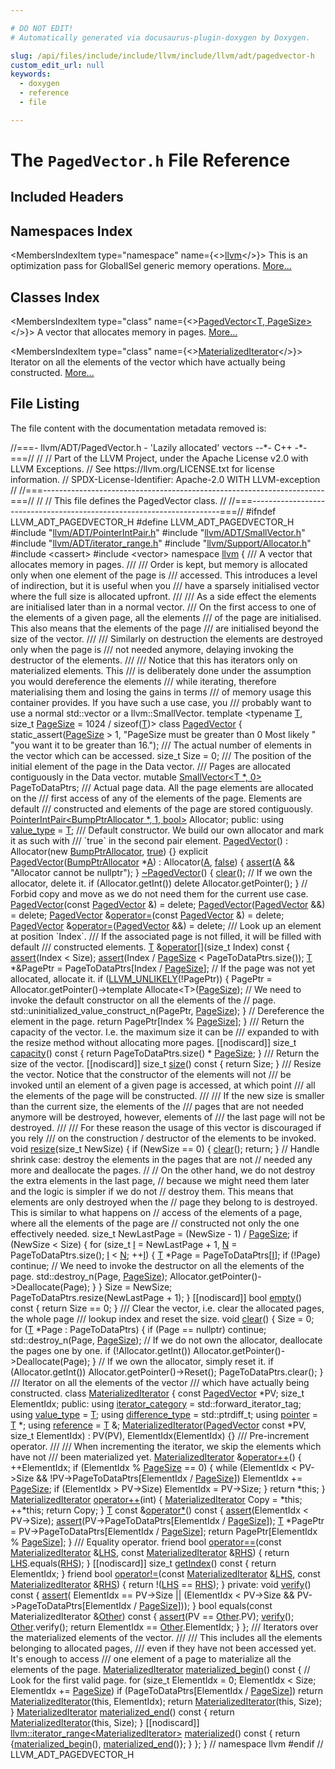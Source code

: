 ```yaml
---

# DO NOT EDIT!
# Automatically generated via docusaurus-plugin-doxygen by Doxygen.

slug: /api/files/include/include/llvm/include/llvm/adt/pagedvector-h
custom_edit_url: null
keywords:
  - doxygen
  - reference
  - file

---
```





# The `PagedVector.h` File Reference

<DoxygenPage pluginConfig={pluginConfig}>



## Included Headers

<IncludesList>
<IncludesListItem
  filePath="llvm/ADT/PointerIntPair.h"
  permalink="/docs/api/files/include/include/llvm/include/llvm/adt/pointerintpair-h"
  isLocal="true" />
<IncludesListItem
  filePath="llvm/ADT/SmallVector.h"
  permalink="/docs/api/files/include/include/llvm/include/llvm/adt/smallvector-h"
  isLocal="true" />
<IncludesListItem
  filePath="llvm/ADT/iterator_range.h"
  permalink="/docs/api/files/include/include/llvm/include/llvm/adt/iterator-range-h"
  isLocal="true" />
<IncludesListItem
  filePath="llvm/Support/Allocator.h"
  permalink="/docs/api/files/include/include/llvm/include/llvm/support/allocator-h"
  isLocal="true" />
<IncludesListItem
  filePath="cassert"
  permalink=""
  isLocal="false" />
<IncludesListItem
  filePath="vector"
  permalink=""
  isLocal="false" />
</IncludesList>

## Namespaces Index

<MembersIndex>

<MembersIndexItem
  type="namespace"
  name={<><a href="/docs/api/namespaces/llvm">llvm</a></>}>
This is an optimization pass for GlobalISel generic memory operations. <a href="/docs/api/namespaces/llvm/#details">More...</a>
</MembersIndexItem>

</MembersIndex>

## Classes Index

<MembersIndex>

<MembersIndexItem
  type="class"
  name={<><a href="/docs/api/classes/llvm/pagedvector">PagedVector&lt;T, PageSize&gt;</a></>}>
A vector that allocates memory in pages. <a href="/docs/api/classes/llvm/pagedvector/#details">More...</a>
</MembersIndexItem>

<MembersIndexItem
  type="class"
  name={<><a href="/docs/api/classes/llvm/pagedvector/materializediterator">MaterializedIterator</a></>}>
Iterator on all the elements of the vector which have actually being constructed. <a href="/docs/api/classes/llvm/pagedvector/materializediterator/#details">More...</a>
</MembersIndexItem>

</MembersIndex>


## File Listing

The file content with the documentation metadata removed is:

<ProgramListing>

<Link id="l00001" /><CodeLine lineNumber="1"><span class="doxyHighlightComment">//===- llvm/ADT/PagedVector.h - &#39;Lazily allocated&#39; vectors --&#42;- C++ -&#42;-===//</span></CodeLine>
<Link id="l00002" /><CodeLine lineNumber="2"><span class="doxyHighlightComment">//</span></CodeLine>
<Link id="l00003" /><CodeLine lineNumber="3"><span class="doxyHighlightComment">// Part of the LLVM Project, under the Apache License v2.0 with LLVM Exceptions.</span></CodeLine>
<Link id="l00004" /><CodeLine lineNumber="4"><span class="doxyHighlightComment">// See https://llvm.org/LICENSE.txt for license information.</span></CodeLine>
<Link id="l00005" /><CodeLine lineNumber="5"><span class="doxyHighlightComment">// SPDX-License-Identifier: Apache-2.0 WITH LLVM-exception</span></CodeLine>
<Link id="l00006" /><CodeLine lineNumber="6"><span class="doxyHighlightComment">//</span></CodeLine>
<Link id="l00007" /><CodeLine lineNumber="7"><span class="doxyHighlightComment">//===----------------------------------------------------------------------===//</span></CodeLine>
<Link id="l00008" /><CodeLine lineNumber="8"><span class="doxyHighlightComment">//</span></CodeLine>
<Link id="l00009" /><CodeLine lineNumber="9"><span class="doxyHighlightComment">// This file defines the PagedVector class.</span></CodeLine>
<Link id="l00010" /><CodeLine lineNumber="10"><span class="doxyHighlightComment">//</span></CodeLine>
<Link id="l00011" /><CodeLine lineNumber="11"><span class="doxyHighlightComment">//===----------------------------------------------------------------------===//</span></CodeLine>
<Link id="l00012" /><CodeLine lineNumber="12"><span class="doxyHighlightPreprocessor">#ifndef LLVM&#95;ADT&#95;PAGEDVECTOR&#95;H</span></CodeLine>
<Link id="l00013" /><CodeLine lineNumber="13"><span class="doxyHighlightPreprocessor">#define LLVM&#95;ADT&#95;PAGEDVECTOR&#95;H</span></CodeLine>
<Link id="l00014" /><CodeLine lineNumber="14"></CodeLine>
<Link id="l00015" /><CodeLine lineNumber="15"><span class="doxyHighlightPreprocessor">#include &quot;<a href="/docs/api/files/include/include/llvm/include/llvm/adt/pointerintpair-h">llvm/ADT/PointerIntPair.h</a>&quot;</span></CodeLine>
<Link id="l00016" /><CodeLine lineNumber="16"><span class="doxyHighlightPreprocessor">#include &quot;<a href="/docs/api/files/include/include/llvm/include/llvm/adt/smallvector-h">llvm/ADT/SmallVector.h</a>&quot;</span></CodeLine>
<Link id="l00017" /><CodeLine lineNumber="17"><span class="doxyHighlightPreprocessor">#include &quot;<a href="/docs/api/files/include/include/llvm/include/llvm/adt/iterator-range-h">llvm/ADT/iterator&#95;range.h</a>&quot;</span></CodeLine>
<Link id="l00018" /><CodeLine lineNumber="18"><span class="doxyHighlightPreprocessor">#include &quot;<a href="/docs/api/files/include/include/llvm/include/llvm/support/allocator-h">llvm/Support/Allocator.h</a>&quot;</span></CodeLine>
<Link id="l00019" /><CodeLine lineNumber="19"><span class="doxyHighlightPreprocessor">#include &lt;cassert&gt;</span></CodeLine>
<Link id="l00020" /><CodeLine lineNumber="20"><span class="doxyHighlightPreprocessor">#include &lt;vector&gt;</span></CodeLine>
<Link id="l00021" /><CodeLine lineNumber="21"></CodeLine>
<Link id="l00022" /><CodeLine lineNumber="22"><span class="doxyHighlightKeyword">namespace </span><span class="doxyHighlight"><a href="/docs/api/namespaces/llvm">llvm</a> &#123;</span></CodeLine>
<Link id="l00023" /><CodeLine lineNumber="23"><span class="doxyHighlightComment">/// A vector that allocates memory in pages.</span></CodeLine>
<Link id="l00024" /><CodeLine lineNumber="24"><span class="doxyHighlightComment">///</span></CodeLine>
<Link id="l00025" /><CodeLine lineNumber="25"><span class="doxyHighlightComment">/// Order is kept, but memory is allocated only when one element of the page is</span></CodeLine>
<Link id="l00026" /><CodeLine lineNumber="26"><span class="doxyHighlightComment">/// accessed. This introduces a level of indirection, but it is useful when you</span></CodeLine>
<Link id="l00027" /><CodeLine lineNumber="27"><span class="doxyHighlightComment">/// have a sparsely initialised vector where the full size is allocated upfront.</span></CodeLine>
<Link id="l00028" /><CodeLine lineNumber="28"><span class="doxyHighlightComment">///</span></CodeLine>
<Link id="l00029" /><CodeLine lineNumber="29"><span class="doxyHighlightComment">/// As a side effect the elements are initialised later than in a normal vector.</span></CodeLine>
<Link id="l00030" /><CodeLine lineNumber="30"><span class="doxyHighlightComment">/// On the first access to one of the elements of a given page, all the elements</span></CodeLine>
<Link id="l00031" /><CodeLine lineNumber="31"><span class="doxyHighlightComment">/// of the page are initialised. This also means that the elements of the page</span></CodeLine>
<Link id="l00032" /><CodeLine lineNumber="32"><span class="doxyHighlightComment">/// are initialised beyond the size of the vector.</span></CodeLine>
<Link id="l00033" /><CodeLine lineNumber="33"><span class="doxyHighlightComment">///</span></CodeLine>
<Link id="l00034" /><CodeLine lineNumber="34"><span class="doxyHighlightComment">/// Similarly on destruction the elements are destroyed only when the page is</span></CodeLine>
<Link id="l00035" /><CodeLine lineNumber="35"><span class="doxyHighlightComment">/// not needed anymore, delaying invoking the destructor of the elements.</span></CodeLine>
<Link id="l00036" /><CodeLine lineNumber="36"><span class="doxyHighlightComment">///</span></CodeLine>
<Link id="l00037" /><CodeLine lineNumber="37"><span class="doxyHighlightComment">/// Notice that this has iterators only on materialized elements. This</span></CodeLine>
<Link id="l00038" /><CodeLine lineNumber="38"><span class="doxyHighlightComment">/// is deliberately done under the assumption you would dereference the elements</span></CodeLine>
<Link id="l00039" /><CodeLine lineNumber="39"><span class="doxyHighlightComment">/// while iterating, therefore materialising them and losing the gains in terms</span></CodeLine>
<Link id="l00040" /><CodeLine lineNumber="40"><span class="doxyHighlightComment">/// of memory usage this container provides. If you have such a use case, you</span></CodeLine>
<Link id="l00041" /><CodeLine lineNumber="41"><span class="doxyHighlightComment">/// probably want to use a normal std::vector or a llvm::SmallVector.</span></CodeLine>
<Link id="l00042" /><CodeLine lineNumber="42" lineLink="/docs/api/classes/llvm/pagedvector"><span class="doxyHighlightKeyword">template</span><span class="doxyHighlight"> &lt;</span><span class="doxyHighlightKeyword">typename</span><span class="doxyHighlight"> <a href="/docs/api/files/lib/lib/target/lib/target/mips/mips16isellowering-cpp/#a0acb682b8260ab1c60b918599864e2e5">T</a>, </span><span class="doxyHighlightKeywordType">size&#95;t</span><span class="doxyHighlight"> <a href="/docs/api/files/lib/lib/codegen/implicitnullchecks-cpp/#a90146d35673da9e3e4a7f41f3b8c9b7e">PageSize</a> = 1024 / </span><span class="doxyHighlightKeyword">sizeof</span><span class="doxyHighlight">(<a href="/docs/api/files/lib/lib/target/lib/target/mips/mips16isellowering-cpp/#a0acb682b8260ab1c60b918599864e2e5">T</a>)&gt; </span><span class="doxyHighlightKeyword">class</span><span class="doxyHighlight"> <a href="/docs/api/classes/llvm/pagedvector/#a8d0d4219201ac3a28aa03fde24f19651">PagedVector</a> &#123;</span></CodeLine>
<Link id="l00043" /><CodeLine lineNumber="43"><span class="doxyHighlight">  </span><span class="doxyHighlightKeyword">static&#95;assert</span><span class="doxyHighlight">(<a href="/docs/api/files/lib/lib/codegen/implicitnullchecks-cpp/#a90146d35673da9e3e4a7f41f3b8c9b7e">PageSize</a> &gt; 1, </span><span class="doxyHighlightStringLiteral">&quot;PageSize must be greater than 0 Most likely &quot;</span></CodeLine>
<Link id="l00044" /><CodeLine lineNumber="44"><span class="doxyHighlight">                              </span><span class="doxyHighlightStringLiteral">&quot;you want it to be greater than 16.&quot;</span><span class="doxyHighlight">);</span></CodeLine>
<Link id="l00045" /><CodeLine lineNumber="45"><span class="doxyHighlightComment">  /// The actual number of elements in the vector which can be accessed.</span></CodeLine>
<Link id="l00046" /><CodeLine lineNumber="46"><span class="doxyHighlight">  </span><span class="doxyHighlightKeywordType">size&#95;t</span><span class="doxyHighlight"> Size = 0;</span></CodeLine>
<Link id="l00047" /><CodeLine lineNumber="47"></CodeLine>
<Link id="l00048" /><CodeLine lineNumber="48"><span class="doxyHighlightComment">  /// The position of the initial element of the page in the Data vector.</span></CodeLine>
<Link id="l00049" /><CodeLine lineNumber="49"><span class="doxyHighlightComment">  /// Pages are allocated contiguously in the Data vector.</span></CodeLine>
<Link id="l00050" /><CodeLine lineNumber="50"><span class="doxyHighlight">  </span><span class="doxyHighlightKeyword">mutable</span><span class="doxyHighlight"> <a href="/docs/api/classes/llvm/smallvector">SmallVector&lt;T &#42;, 0&gt;</a> PageToDataPtrs;</span></CodeLine>
<Link id="l00051" /><CodeLine lineNumber="51"><span class="doxyHighlightComment">  /// Actual page data. All the page elements are allocated on the</span></CodeLine>
<Link id="l00052" /><CodeLine lineNumber="52"><span class="doxyHighlightComment">  /// first access of any of the elements of the page. Elements are default</span></CodeLine>
<Link id="l00053" /><CodeLine lineNumber="53"><span class="doxyHighlightComment">  /// constructed and elements of the page are stored contiguously.</span></CodeLine>
<Link id="l00054" /><CodeLine lineNumber="54"><span class="doxyHighlight">  <a href="/docs/api/classes/llvm/pointerintpair">PointerIntPair&lt;BumpPtrAllocator &#42;, 1, bool&gt;</a> Allocator;</span></CodeLine>
<Link id="l00055" /><CodeLine lineNumber="55"></CodeLine>
<Link id="l00056" /><CodeLine lineNumber="56"><span class="doxyHighlightKeyword">public</span><span class="doxyHighlight">:</span></CodeLine>
<Link id="l00057" /><CodeLine lineNumber="57" lineLink="/docs/api/classes/llvm/pagedvector/#aaf970444c92dc8b818d421f62a175ce8"><span class="doxyHighlight">  </span><span class="doxyHighlightKeyword">using </span><span class="doxyHighlight"><a href="/docs/api/classes/llvm/pagedvector/#aaf970444c92dc8b818d421f62a175ce8">value&#95;type</a> = <a href="/docs/api/files/lib/lib/target/lib/target/mips/mips16isellowering-cpp/#a0acb682b8260ab1c60b918599864e2e5">T</a>;</span></CodeLine>
<Link id="l00058" /><CodeLine lineNumber="58"></CodeLine>
<Link id="l00059" /><CodeLine lineNumber="59"><span class="doxyHighlightComment">  /// Default constructor. We build our own allocator and mark it as such with</span></CodeLine>
<Link id="l00060" /><CodeLine lineNumber="60"><span class="doxyHighlightComment">  /// &#96;true&#96; in the second pair element.</span></CodeLine>
<Link id="l00061" /><CodeLine lineNumber="61" lineLink="/docs/api/classes/llvm/pagedvector/#a8d0d4219201ac3a28aa03fde24f19651"><span class="doxyHighlight">  <a href="/docs/api/classes/llvm/pagedvector/#a8d0d4219201ac3a28aa03fde24f19651">PagedVector</a>() : Allocator(new <a href="/docs/api/namespaces/llvm/#a8e612822d4ba7bb36c9c79582a567108">BumpPtrAllocator</a>, <a href="/docs/api/files/lib/lib/analysis/basicaliasanalysis-cpp/#af6d5cafbdfc5313e65d990120021a3ec">true</a>) &#123;&#125;</span></CodeLine>
<Link id="l00062" /><CodeLine lineNumber="62" lineLink="/docs/api/classes/llvm/pagedvector/#a109b0b303de1667f3caebc8e2452b192"><span class="doxyHighlight">  </span><span class="doxyHighlightKeyword">explicit</span><span class="doxyHighlight"> <a href="/docs/api/classes/llvm/pagedvector/#a109b0b303de1667f3caebc8e2452b192">PagedVector</a>(<a href="/docs/api/namespaces/llvm/#a8e612822d4ba7bb36c9c79582a567108">BumpPtrAllocator</a> &#42;<a href="/docs/api/files/lib/lib/ir/builtingcs-cpp/#a2e38c85003a042421cde1647632d0b72">A</a>) : Allocator(<a href="/docs/api/files/lib/lib/ir/builtingcs-cpp/#a2e38c85003a042421cde1647632d0b72">A</a>, <a href="/docs/api/namespaces/false">false</a>) &#123;</span></CodeLine>
<Link id="l00063" /><CodeLine lineNumber="63"><span class="doxyHighlight">    <a href="/docs/api/files/lib/lib/target/lib/target/amdgpu/silowercontrolflow-cpp/#a4868c5d81c5ccc98c47aeab6244346a0">assert</a>(<a href="/docs/api/files/lib/lib/ir/builtingcs-cpp/#a2e38c85003a042421cde1647632d0b72">A</a> &amp;&amp; </span><span class="doxyHighlightStringLiteral">&quot;Allocator cannot be nullptr&quot;</span><span class="doxyHighlight">);</span></CodeLine>
<Link id="l00064" /><CodeLine lineNumber="64"><span class="doxyHighlight">  &#125;</span></CodeLine>
<Link id="l00065" /><CodeLine lineNumber="65"></CodeLine>
<Link id="l00066" /><CodeLine lineNumber="66" lineLink="/docs/api/classes/llvm/pagedvector/#a5a3013afefe003311f35dc59ba71eef6"><span class="doxyHighlight">  <a href="/docs/api/classes/llvm/pagedvector/#a5a3013afefe003311f35dc59ba71eef6">~PagedVector</a>() &#123;</span></CodeLine>
<Link id="l00067" /><CodeLine lineNumber="67"><span class="doxyHighlight">    <a href="/docs/api/classes/llvm/pagedvector/#af58646d64130955cca8107daeebdb8d8">clear</a>();</span></CodeLine>
<Link id="l00068" /><CodeLine lineNumber="68"><span class="doxyHighlight">    </span><span class="doxyHighlightComment">// If we own the allocator, delete it.</span></CodeLine>
<Link id="l00069" /><CodeLine lineNumber="69"><span class="doxyHighlight">    </span><span class="doxyHighlightKeywordFlow">if</span><span class="doxyHighlight"> (Allocator.getInt())</span></CodeLine>
<Link id="l00070" /><CodeLine lineNumber="70"><span class="doxyHighlight">      </span><span class="doxyHighlightKeyword">delete</span><span class="doxyHighlight"> Allocator.getPointer();</span></CodeLine>
<Link id="l00071" /><CodeLine lineNumber="71"><span class="doxyHighlight">  &#125;</span></CodeLine>
<Link id="l00072" /><CodeLine lineNumber="72"></CodeLine>
<Link id="l00073" /><CodeLine lineNumber="73"><span class="doxyHighlight">  </span><span class="doxyHighlightComment">// Forbid copy and move as we do not need them for the current use case.</span></CodeLine>
<Link id="l00074" /><CodeLine lineNumber="74" lineLink="/docs/api/classes/llvm/pagedvector/#a88305bcd1ac1e94ddc8b9a1378e5296b"><span class="doxyHighlight">  <a href="/docs/api/classes/llvm/pagedvector/#a88305bcd1ac1e94ddc8b9a1378e5296b">PagedVector</a>(</span><span class="doxyHighlightKeyword">const</span><span class="doxyHighlight"> <a href="/docs/api/classes/llvm/pagedvector/#a8d0d4219201ac3a28aa03fde24f19651">PagedVector</a> &amp;) = </span><span class="doxyHighlightKeyword">delete</span><span class="doxyHighlight">;</span></CodeLine>
<Link id="l00075" /><CodeLine lineNumber="75" lineLink="/docs/api/classes/llvm/pagedvector/#ace137743164c650abe6140575d21f4c0"><span class="doxyHighlight">  <a href="/docs/api/classes/llvm/pagedvector/#ace137743164c650abe6140575d21f4c0">PagedVector</a>(<a href="/docs/api/classes/llvm/pagedvector/#a8d0d4219201ac3a28aa03fde24f19651">PagedVector</a> &amp;&amp;) = </span><span class="doxyHighlightKeyword">delete</span><span class="doxyHighlight">;</span></CodeLine>
<Link id="l00076" /><CodeLine lineNumber="76" lineLink="/docs/api/classes/llvm/pagedvector/#a179fd4f598894d58ef90b5ce535c35d4"><span class="doxyHighlight">  <a href="/docs/api/classes/llvm/pagedvector/#a8d0d4219201ac3a28aa03fde24f19651">PagedVector</a> &amp;<a href="/docs/api/classes/llvm/pagedvector/#a179fd4f598894d58ef90b5ce535c35d4">operator=</a>(</span><span class="doxyHighlightKeyword">const</span><span class="doxyHighlight"> <a href="/docs/api/classes/llvm/pagedvector/#a8d0d4219201ac3a28aa03fde24f19651">PagedVector</a> &amp;) = </span><span class="doxyHighlightKeyword">delete</span><span class="doxyHighlight">;</span></CodeLine>
<Link id="l00077" /><CodeLine lineNumber="77" lineLink="/docs/api/classes/llvm/pagedvector/#a3f857b4da79647992f8332c17853eb19"><span class="doxyHighlight">  <a href="/docs/api/classes/llvm/pagedvector/#a8d0d4219201ac3a28aa03fde24f19651">PagedVector</a> &amp;<a href="/docs/api/classes/llvm/pagedvector/#a3f857b4da79647992f8332c17853eb19">operator=</a>(<a href="/docs/api/classes/llvm/pagedvector/#a8d0d4219201ac3a28aa03fde24f19651">PagedVector</a> &amp;&amp;) = </span><span class="doxyHighlightKeyword">delete</span><span class="doxyHighlight">;</span></CodeLine>
<Link id="l00078" /><CodeLine lineNumber="78"></CodeLine>
<Link id="l00079" /><CodeLine lineNumber="79"><span class="doxyHighlightComment">  /// Look up an element at position &#96;Index&#96;.</span></CodeLine>
<Link id="l00080" /><CodeLine lineNumber="80"><span class="doxyHighlightComment">  /// If the associated page is not filled, it will be filled with default</span></CodeLine>
<Link id="l00081" /><CodeLine lineNumber="81"><span class="doxyHighlightComment">  /// constructed elements.</span></CodeLine>
<Link id="l00082" /><CodeLine lineNumber="82" lineLink="/docs/api/classes/llvm/pagedvector/#a63e3ad7aaf150227878cef2db7eb45df"><span class="doxyHighlight">  <a href="/docs/api/files/lib/lib/target/lib/target/mips/mips16isellowering-cpp/#a0acb682b8260ab1c60b918599864e2e5">T</a> &amp;<a href="/docs/api/classes/llvm/pagedvector/#a63e3ad7aaf150227878cef2db7eb45df">operator&#91;&#93;</a>(</span><span class="doxyHighlightKeywordType">size&#95;t</span><span class="doxyHighlight"> Index)</span><span class="doxyHighlightKeyword"> const </span><span class="doxyHighlight">&#123;</span></CodeLine>
<Link id="l00083" /><CodeLine lineNumber="83"><span class="doxyHighlight">    <a href="/docs/api/files/lib/lib/target/lib/target/amdgpu/silowercontrolflow-cpp/#a4868c5d81c5ccc98c47aeab6244346a0">assert</a>(Index &lt; Size);</span></CodeLine>
<Link id="l00084" /><CodeLine lineNumber="84"><span class="doxyHighlight">    <a href="/docs/api/files/lib/lib/target/lib/target/amdgpu/silowercontrolflow-cpp/#a4868c5d81c5ccc98c47aeab6244346a0">assert</a>(Index / <a href="/docs/api/files/lib/lib/codegen/implicitnullchecks-cpp/#a90146d35673da9e3e4a7f41f3b8c9b7e">PageSize</a> &lt; PageToDataPtrs.size());</span></CodeLine>
<Link id="l00085" /><CodeLine lineNumber="85"><span class="doxyHighlight">    <a href="/docs/api/files/lib/lib/target/lib/target/mips/mips16isellowering-cpp/#a0acb682b8260ab1c60b918599864e2e5">T</a> &#42;&amp;PagePtr = PageToDataPtrs&#91;Index / <a href="/docs/api/files/lib/lib/codegen/implicitnullchecks-cpp/#a90146d35673da9e3e4a7f41f3b8c9b7e">PageSize</a>&#93;;</span></CodeLine>
<Link id="l00086" /><CodeLine lineNumber="86"><span class="doxyHighlight">    </span><span class="doxyHighlightComment">// If the page was not yet allocated, allocate it.</span></CodeLine>
<Link id="l00087" /><CodeLine lineNumber="87"><span class="doxyHighlight">    </span><span class="doxyHighlightKeywordFlow">if</span><span class="doxyHighlight"> (<a href="/docs/api/files/include/include/llvm/include/llvm/support/compiler-h/#a104cae72182bec0ab951e3faea6ce509">LLVM&#95;UNLIKELY</a>(!PagePtr)) &#123;</span></CodeLine>
<Link id="l00088" /><CodeLine lineNumber="88"><span class="doxyHighlight">      PagePtr = Allocator.getPointer()-&gt;template Allocate&lt;T&gt;(<a href="/docs/api/files/lib/lib/codegen/implicitnullchecks-cpp/#a90146d35673da9e3e4a7f41f3b8c9b7e">PageSize</a>);</span></CodeLine>
<Link id="l00089" /><CodeLine lineNumber="89"><span class="doxyHighlight">      </span><span class="doxyHighlightComment">// We need to invoke the default constructor on all the elements of the</span></CodeLine>
<Link id="l00090" /><CodeLine lineNumber="90"><span class="doxyHighlight">      </span><span class="doxyHighlightComment">// page.</span></CodeLine>
<Link id="l00091" /><CodeLine lineNumber="91"><span class="doxyHighlight">      std::uninitialized&#95;value&#95;construct&#95;n(PagePtr, <a href="/docs/api/files/lib/lib/codegen/implicitnullchecks-cpp/#a90146d35673da9e3e4a7f41f3b8c9b7e">PageSize</a>);</span></CodeLine>
<Link id="l00092" /><CodeLine lineNumber="92"><span class="doxyHighlight">    &#125;</span></CodeLine>
<Link id="l00093" /><CodeLine lineNumber="93"><span class="doxyHighlight">    </span><span class="doxyHighlightComment">// Dereference the element in the page.</span></CodeLine>
<Link id="l00094" /><CodeLine lineNumber="94"><span class="doxyHighlight">    </span><span class="doxyHighlightKeywordFlow">return</span><span class="doxyHighlight"> PagePtr&#91;Index % <a href="/docs/api/files/lib/lib/codegen/implicitnullchecks-cpp/#a90146d35673da9e3e4a7f41f3b8c9b7e">PageSize</a>&#93;;</span></CodeLine>
<Link id="l00095" /><CodeLine lineNumber="95"><span class="doxyHighlight">  &#125;</span></CodeLine>
<Link id="l00096" /><CodeLine lineNumber="96"></CodeLine>
<Link id="l00097" /><CodeLine lineNumber="97"><span class="doxyHighlightComment">  /// Return the capacity of the vector. I.e. the maximum size it can be</span></CodeLine>
<Link id="l00098" /><CodeLine lineNumber="98"><span class="doxyHighlightComment">  /// expanded to with the resize method without allocating more pages.</span></CodeLine>
<Link id="l00099" /><CodeLine lineNumber="99" lineLink="/docs/api/classes/llvm/pagedvector/#ae352f14abff61be868ca4a4f2246dcd4"><span class="doxyHighlight">  &#91;&#91;nodiscard&#93;&#93; </span><span class="doxyHighlightKeywordType">size&#95;t</span><span class="doxyHighlight"> <a href="/docs/api/classes/llvm/pagedvector/#ae352f14abff61be868ca4a4f2246dcd4">capacity</a>()</span><span class="doxyHighlightKeyword"> const </span><span class="doxyHighlight">&#123;</span></CodeLine>
<Link id="l00100" /><CodeLine lineNumber="100"><span class="doxyHighlight">    </span><span class="doxyHighlightKeywordFlow">return</span><span class="doxyHighlight"> PageToDataPtrs.size() &#42; <a href="/docs/api/files/lib/lib/codegen/implicitnullchecks-cpp/#a90146d35673da9e3e4a7f41f3b8c9b7e">PageSize</a>;</span></CodeLine>
<Link id="l00101" /><CodeLine lineNumber="101"><span class="doxyHighlight">  &#125;</span></CodeLine>
<Link id="l00102" /><CodeLine lineNumber="102"></CodeLine>
<Link id="l00103" /><CodeLine lineNumber="103"><span class="doxyHighlightComment">  /// Return the size of the vector.</span></CodeLine>
<Link id="l00104" /><CodeLine lineNumber="104" lineLink="/docs/api/classes/llvm/pagedvector/#a2184ad1cb218226d0837ffa1c1abf4a3"><span class="doxyHighlight">  &#91;&#91;nodiscard&#93;&#93; </span><span class="doxyHighlightKeywordType">size&#95;t</span><span class="doxyHighlight"> <a href="/docs/api/classes/llvm/pagedvector/#a2184ad1cb218226d0837ffa1c1abf4a3">size</a>()</span><span class="doxyHighlightKeyword"> const </span><span class="doxyHighlight">&#123; </span><span class="doxyHighlightKeywordFlow">return</span><span class="doxyHighlight"> Size; &#125;</span></CodeLine>
<Link id="l00105" /><CodeLine lineNumber="105"></CodeLine>
<Link id="l00106" /><CodeLine lineNumber="106"><span class="doxyHighlightComment">  /// Resize the vector. Notice that the constructor of the elements will not</span></CodeLine>
<Link id="l00107" /><CodeLine lineNumber="107"><span class="doxyHighlightComment">  /// be invoked until an element of a given page is accessed, at which point</span></CodeLine>
<Link id="l00108" /><CodeLine lineNumber="108"><span class="doxyHighlightComment">  /// all the elements of the page will be constructed.</span></CodeLine>
<Link id="l00109" /><CodeLine lineNumber="109"><span class="doxyHighlightComment">  ///</span></CodeLine>
<Link id="l00110" /><CodeLine lineNumber="110"><span class="doxyHighlightComment">  /// If the new size is smaller than the current size, the elements of the</span></CodeLine>
<Link id="l00111" /><CodeLine lineNumber="111"><span class="doxyHighlightComment">  /// pages that are not needed anymore will be destroyed, however, elements of</span></CodeLine>
<Link id="l00112" /><CodeLine lineNumber="112"><span class="doxyHighlightComment">  /// the last page will not be destroyed.</span></CodeLine>
<Link id="l00113" /><CodeLine lineNumber="113"><span class="doxyHighlightComment">  ///</span></CodeLine>
<Link id="l00114" /><CodeLine lineNumber="114"><span class="doxyHighlightComment">  /// For these reason the usage of this vector is discouraged if you rely</span></CodeLine>
<Link id="l00115" /><CodeLine lineNumber="115"><span class="doxyHighlightComment">  /// on the construction / destructor of the elements to be invoked.</span></CodeLine>
<Link id="l00116" /><CodeLine lineNumber="116" lineLink="/docs/api/classes/llvm/pagedvector/#a84c9c19fca5d62dc0c891cdc7153ae15"><span class="doxyHighlight">  </span><span class="doxyHighlightKeywordType">void</span><span class="doxyHighlight"> <a href="/docs/api/classes/llvm/pagedvector/#a84c9c19fca5d62dc0c891cdc7153ae15">resize</a>(</span><span class="doxyHighlightKeywordType">size&#95;t</span><span class="doxyHighlight"> NewSize) &#123;</span></CodeLine>
<Link id="l00117" /><CodeLine lineNumber="117"><span class="doxyHighlight">    </span><span class="doxyHighlightKeywordFlow">if</span><span class="doxyHighlight"> (NewSize == 0) &#123;</span></CodeLine>
<Link id="l00118" /><CodeLine lineNumber="118"><span class="doxyHighlight">      <a href="/docs/api/classes/llvm/pagedvector/#af58646d64130955cca8107daeebdb8d8">clear</a>();</span></CodeLine>
<Link id="l00119" /><CodeLine lineNumber="119"><span class="doxyHighlight">      </span><span class="doxyHighlightKeywordFlow">return</span><span class="doxyHighlight">;</span></CodeLine>
<Link id="l00120" /><CodeLine lineNumber="120"><span class="doxyHighlight">    &#125;</span></CodeLine>
<Link id="l00121" /><CodeLine lineNumber="121"><span class="doxyHighlight">    </span><span class="doxyHighlightComment">// Handle shrink case: destroy the elements in the pages that are not</span></CodeLine>
<Link id="l00122" /><CodeLine lineNumber="122"><span class="doxyHighlight">    </span><span class="doxyHighlightComment">// needed any more and deallocate the pages.</span></CodeLine>
<Link id="l00123" /><CodeLine lineNumber="123"><span class="doxyHighlight">    </span><span class="doxyHighlightComment">//</span></CodeLine>
<Link id="l00124" /><CodeLine lineNumber="124"><span class="doxyHighlight">    </span><span class="doxyHighlightComment">// On the other hand, we do not destroy the extra elements in the last page,</span></CodeLine>
<Link id="l00125" /><CodeLine lineNumber="125"><span class="doxyHighlight">    </span><span class="doxyHighlightComment">// because we might need them later and the logic is simpler if we do not</span></CodeLine>
<Link id="l00126" /><CodeLine lineNumber="126"><span class="doxyHighlight">    </span><span class="doxyHighlightComment">// destroy them. This means that elements are only destroyed when the</span></CodeLine>
<Link id="l00127" /><CodeLine lineNumber="127"><span class="doxyHighlight">    </span><span class="doxyHighlightComment">// page they belong to is destroyed. This is similar to what happens on</span></CodeLine>
<Link id="l00128" /><CodeLine lineNumber="128"><span class="doxyHighlight">    </span><span class="doxyHighlightComment">// access of the elements of a page, where all the elements of the page are</span></CodeLine>
<Link id="l00129" /><CodeLine lineNumber="129"><span class="doxyHighlight">    </span><span class="doxyHighlightComment">// constructed not only the one effectively needed.</span></CodeLine>
<Link id="l00130" /><CodeLine lineNumber="130"><span class="doxyHighlight">    </span><span class="doxyHighlightKeywordType">size&#95;t</span><span class="doxyHighlight"> NewLastPage = (NewSize - 1) / <a href="/docs/api/files/lib/lib/codegen/implicitnullchecks-cpp/#a90146d35673da9e3e4a7f41f3b8c9b7e">PageSize</a>;</span></CodeLine>
<Link id="l00131" /><CodeLine lineNumber="131"><span class="doxyHighlight">    </span><span class="doxyHighlightKeywordFlow">if</span><span class="doxyHighlight"> (NewSize &lt; Size) &#123;</span></CodeLine>
<Link id="l00132" /><CodeLine lineNumber="132"><span class="doxyHighlight">      </span><span class="doxyHighlightKeywordFlow">for</span><span class="doxyHighlight"> (</span><span class="doxyHighlightKeywordType">size&#95;t</span><span class="doxyHighlight"> <a href="/docs/api/files/lib/lib/support/md5-cpp/#ac0eafdc9ee161b71e7af98af736952fd">I</a> = NewLastPage + 1, <a href="/docs/api/files/lib/lib/support/regcomp-c/#a0240ac851181b84ac374872dc5434ee4">N</a> = PageToDataPtrs.size(); <a href="/docs/api/files/lib/lib/support/md5-cpp/#ac0eafdc9ee161b71e7af98af736952fd">I</a> &lt; <a href="/docs/api/files/lib/lib/support/regcomp-c/#a0240ac851181b84ac374872dc5434ee4">N</a>; ++<a href="/docs/api/files/lib/lib/support/md5-cpp/#ac0eafdc9ee161b71e7af98af736952fd">I</a>) &#123;</span></CodeLine>
<Link id="l00133" /><CodeLine lineNumber="133"><span class="doxyHighlight">        <a href="/docs/api/files/lib/lib/target/lib/target/mips/mips16isellowering-cpp/#a0acb682b8260ab1c60b918599864e2e5">T</a> &#42;Page = PageToDataPtrs&#91;<a href="/docs/api/files/lib/lib/support/md5-cpp/#ac0eafdc9ee161b71e7af98af736952fd">I</a>&#93;;</span></CodeLine>
<Link id="l00134" /><CodeLine lineNumber="134"><span class="doxyHighlight">        </span><span class="doxyHighlightKeywordFlow">if</span><span class="doxyHighlight"> (!Page)</span></CodeLine>
<Link id="l00135" /><CodeLine lineNumber="135"><span class="doxyHighlight">          </span><span class="doxyHighlightKeywordFlow">continue</span><span class="doxyHighlight">;</span></CodeLine>
<Link id="l00136" /><CodeLine lineNumber="136"><span class="doxyHighlight">        </span><span class="doxyHighlightComment">// We need to invoke the destructor on all the elements of the page.</span></CodeLine>
<Link id="l00137" /><CodeLine lineNumber="137"><span class="doxyHighlight">        std::destroy&#95;n(Page, <a href="/docs/api/files/lib/lib/codegen/implicitnullchecks-cpp/#a90146d35673da9e3e4a7f41f3b8c9b7e">PageSize</a>);</span></CodeLine>
<Link id="l00138" /><CodeLine lineNumber="138"><span class="doxyHighlight">        Allocator.getPointer()-&gt;Deallocate(Page);</span></CodeLine>
<Link id="l00139" /><CodeLine lineNumber="139"><span class="doxyHighlight">      &#125;</span></CodeLine>
<Link id="l00140" /><CodeLine lineNumber="140"><span class="doxyHighlight">    &#125;</span></CodeLine>
<Link id="l00141" /><CodeLine lineNumber="141"></CodeLine>
<Link id="l00142" /><CodeLine lineNumber="142"><span class="doxyHighlight">    Size = NewSize;</span></CodeLine>
<Link id="l00143" /><CodeLine lineNumber="143"><span class="doxyHighlight">    PageToDataPtrs.resize(NewLastPage + 1);</span></CodeLine>
<Link id="l00144" /><CodeLine lineNumber="144"><span class="doxyHighlight">  &#125;</span></CodeLine>
<Link id="l00145" /><CodeLine lineNumber="145"></CodeLine>
<Link id="l00146" /><CodeLine lineNumber="146" lineLink="/docs/api/classes/llvm/pagedvector/#a15e89fa9933cfb26cb2644112b0f6d7d"><span class="doxyHighlight">  &#91;&#91;nodiscard&#93;&#93; </span><span class="doxyHighlightKeywordType">bool</span><span class="doxyHighlight"> <a href="/docs/api/classes/llvm/pagedvector/#a15e89fa9933cfb26cb2644112b0f6d7d">empty</a>()</span><span class="doxyHighlightKeyword"> const </span><span class="doxyHighlight">&#123; </span><span class="doxyHighlightKeywordFlow">return</span><span class="doxyHighlight"> Size == 0; &#125;</span></CodeLine>
<Link id="l00147" /><CodeLine lineNumber="147"></CodeLine>
<Link id="l00148" /><CodeLine lineNumber="148"><span class="doxyHighlightComment">  /// Clear the vector, i.e. clear the allocated pages, the whole page</span></CodeLine>
<Link id="l00149" /><CodeLine lineNumber="149"><span class="doxyHighlightComment">  /// lookup index and reset the size.</span></CodeLine>
<Link id="l00150" /><CodeLine lineNumber="150" lineLink="/docs/api/classes/llvm/pagedvector/#af58646d64130955cca8107daeebdb8d8"><span class="doxyHighlight">  </span><span class="doxyHighlightKeywordType">void</span><span class="doxyHighlight"> <a href="/docs/api/classes/llvm/pagedvector/#af58646d64130955cca8107daeebdb8d8">clear</a>() &#123;</span></CodeLine>
<Link id="l00151" /><CodeLine lineNumber="151"><span class="doxyHighlight">    Size = 0;</span></CodeLine>
<Link id="l00152" /><CodeLine lineNumber="152"><span class="doxyHighlight">    </span><span class="doxyHighlightKeywordFlow">for</span><span class="doxyHighlight"> (<a href="/docs/api/files/lib/lib/target/lib/target/mips/mips16isellowering-cpp/#a0acb682b8260ab1c60b918599864e2e5">T</a> &#42;Page : PageToDataPtrs) &#123;</span></CodeLine>
<Link id="l00153" /><CodeLine lineNumber="153"><span class="doxyHighlight">      </span><span class="doxyHighlightKeywordFlow">if</span><span class="doxyHighlight"> (Page == </span><span class="doxyHighlightKeyword">nullptr</span><span class="doxyHighlight">)</span></CodeLine>
<Link id="l00154" /><CodeLine lineNumber="154"><span class="doxyHighlight">        </span><span class="doxyHighlightKeywordFlow">continue</span><span class="doxyHighlight">;</span></CodeLine>
<Link id="l00155" /><CodeLine lineNumber="155"><span class="doxyHighlight">      std::destroy&#95;n(Page, <a href="/docs/api/files/lib/lib/codegen/implicitnullchecks-cpp/#a90146d35673da9e3e4a7f41f3b8c9b7e">PageSize</a>);</span></CodeLine>
<Link id="l00156" /><CodeLine lineNumber="156"><span class="doxyHighlight">      </span><span class="doxyHighlightComment">// If we do not own the allocator, deallocate the pages one by one.</span></CodeLine>
<Link id="l00157" /><CodeLine lineNumber="157"><span class="doxyHighlight">      </span><span class="doxyHighlightKeywordFlow">if</span><span class="doxyHighlight"> (!Allocator.getInt())</span></CodeLine>
<Link id="l00158" /><CodeLine lineNumber="158"><span class="doxyHighlight">        Allocator.getPointer()-&gt;Deallocate(Page);</span></CodeLine>
<Link id="l00159" /><CodeLine lineNumber="159"><span class="doxyHighlight">    &#125;</span></CodeLine>
<Link id="l00160" /><CodeLine lineNumber="160"><span class="doxyHighlight">    </span><span class="doxyHighlightComment">// If we own the allocator, simply reset it.</span></CodeLine>
<Link id="l00161" /><CodeLine lineNumber="161"><span class="doxyHighlight">    </span><span class="doxyHighlightKeywordFlow">if</span><span class="doxyHighlight"> (Allocator.getInt())</span></CodeLine>
<Link id="l00162" /><CodeLine lineNumber="162"><span class="doxyHighlight">      Allocator.getPointer()-&gt;Reset();</span></CodeLine>
<Link id="l00163" /><CodeLine lineNumber="163"><span class="doxyHighlight">    PageToDataPtrs.clear();</span></CodeLine>
<Link id="l00164" /><CodeLine lineNumber="164"><span class="doxyHighlight">  &#125;</span></CodeLine>
<Link id="l00165" /><CodeLine lineNumber="165"></CodeLine>
<Link id="l00166" /><CodeLine lineNumber="166"><span class="doxyHighlightComment">  /// Iterator on all the elements of the vector</span></CodeLine>
<Link id="l00167" /><CodeLine lineNumber="167"><span class="doxyHighlightComment">  /// which have actually being constructed.</span></CodeLine>
<Link id="l00168" /><CodeLine lineNumber="168" lineLink="/docs/api/classes/llvm/pagedvector/materializediterator"><span class="doxyHighlight">  </span><span class="doxyHighlightKeyword">class </span><span class="doxyHighlight"><a href="/docs/api/classes/llvm/pagedvector/materializediterator/#ad4775618f78009529c1512a353a8e156">MaterializedIterator</a> &#123;</span></CodeLine>
<Link id="l00169" /><CodeLine lineNumber="169"><span class="doxyHighlight">    </span><span class="doxyHighlightKeyword">const</span><span class="doxyHighlight"> <a href="/docs/api/classes/llvm/pagedvector/#a8d0d4219201ac3a28aa03fde24f19651">PagedVector</a> &#42;PV;</span></CodeLine>
<Link id="l00170" /><CodeLine lineNumber="170"><span class="doxyHighlight">    </span><span class="doxyHighlightKeywordType">size&#95;t</span><span class="doxyHighlight"> ElementIdx;</span></CodeLine>
<Link id="l00171" /><CodeLine lineNumber="171"></CodeLine>
<Link id="l00172" /><CodeLine lineNumber="172"><span class="doxyHighlight">  </span><span class="doxyHighlightKeyword">public</span><span class="doxyHighlight">:</span></CodeLine>
<Link id="l00173" /><CodeLine lineNumber="173" lineLink="/docs/api/classes/llvm/pagedvector/materializediterator/#aa644ff29fae641624d3b2b78a8073ecb"><span class="doxyHighlight">    </span><span class="doxyHighlightKeyword">using </span><span class="doxyHighlight"><a href="/docs/api/classes/llvm/pagedvector/materializediterator/#aa644ff29fae641624d3b2b78a8073ecb">iterator&#95;category</a> = std::forward&#95;iterator&#95;tag;</span></CodeLine>
<Link id="l00174" /><CodeLine lineNumber="174" lineLink="/docs/api/classes/llvm/pagedvector/materializediterator/#ad1a01e29b82ed8f661f6c094bdfdb2ca"><span class="doxyHighlight">    </span><span class="doxyHighlightKeyword">using </span><span class="doxyHighlight"><a href="/docs/api/classes/llvm/pagedvector/materializediterator/#ad1a01e29b82ed8f661f6c094bdfdb2ca">value&#95;type</a> = <a href="/docs/api/files/lib/lib/target/lib/target/mips/mips16isellowering-cpp/#a0acb682b8260ab1c60b918599864e2e5">T</a>;</span></CodeLine>
<Link id="l00175" /><CodeLine lineNumber="175" lineLink="/docs/api/classes/llvm/pagedvector/materializediterator/#a4ee0c27f87ae8f12572ea4541f3f8381"><span class="doxyHighlight">    </span><span class="doxyHighlightKeyword">using </span><span class="doxyHighlight"><a href="/docs/api/classes/llvm/pagedvector/materializediterator/#a4ee0c27f87ae8f12572ea4541f3f8381">difference&#95;type</a> = std::ptrdiff&#95;t;</span></CodeLine>
<Link id="l00176" /><CodeLine lineNumber="176" lineLink="/docs/api/classes/llvm/pagedvector/materializediterator/#ac80eeefef6aa22761c4672008209c5aa"><span class="doxyHighlight">    </span><span class="doxyHighlightKeyword">using </span><span class="doxyHighlight"><a href="/docs/api/classes/llvm/pagedvector/materializediterator/#ac80eeefef6aa22761c4672008209c5aa">pointer</a> = <a href="/docs/api/files/lib/lib/target/lib/target/mips/mips16isellowering-cpp/#a0acb682b8260ab1c60b918599864e2e5">T</a> &#42;;</span></CodeLine>
<Link id="l00177" /><CodeLine lineNumber="177" lineLink="/docs/api/classes/llvm/pagedvector/materializediterator/#a4f8fde40d02e52860a97c45047ec674c"><span class="doxyHighlight">    </span><span class="doxyHighlightKeyword">using </span><span class="doxyHighlight"><a href="/docs/api/classes/llvm/pagedvector/materializediterator/#a4f8fde40d02e52860a97c45047ec674c">reference</a> = <a href="/docs/api/files/lib/lib/target/lib/target/mips/mips16isellowering-cpp/#a0acb682b8260ab1c60b918599864e2e5">T</a> &amp;;</span></CodeLine>
<Link id="l00178" /><CodeLine lineNumber="178"></CodeLine>
<Link id="l00179" /><CodeLine lineNumber="179" lineLink="/docs/api/classes/llvm/pagedvector/materializediterator/#ad4775618f78009529c1512a353a8e156"><span class="doxyHighlight">    <a href="/docs/api/classes/llvm/pagedvector/materializediterator/#ad4775618f78009529c1512a353a8e156">MaterializedIterator</a>(<a href="/docs/api/classes/llvm/pagedvector/#a8d0d4219201ac3a28aa03fde24f19651">PagedVector</a> </span><span class="doxyHighlightKeyword">const</span><span class="doxyHighlight"> &#42;PV, </span><span class="doxyHighlightKeywordType">size&#95;t</span><span class="doxyHighlight"> ElementIdx)</span></CodeLine>
<Link id="l00180" /><CodeLine lineNumber="180"><span class="doxyHighlight">        : PV(PV), ElementIdx(ElementIdx) &#123;&#125;</span></CodeLine>
<Link id="l00181" /><CodeLine lineNumber="181"></CodeLine>
<Link id="l00182" /><CodeLine lineNumber="182"><span class="doxyHighlightComment">    /// Pre-increment operator.</span></CodeLine>
<Link id="l00183" /><CodeLine lineNumber="183"><span class="doxyHighlightComment">    ///</span></CodeLine>
<Link id="l00184" /><CodeLine lineNumber="184"><span class="doxyHighlightComment">    /// When incrementing the iterator, we skip the elements which have not</span></CodeLine>
<Link id="l00185" /><CodeLine lineNumber="185"><span class="doxyHighlightComment">    /// been materialized yet.</span></CodeLine>
<Link id="l00186" /><CodeLine lineNumber="186" lineLink="/docs/api/classes/llvm/pagedvector/materializediterator/#a4482dc847b23af372d9c0f2a9a958a9a"><span class="doxyHighlight">    <a href="/docs/api/classes/llvm/pagedvector/materializediterator/#ad4775618f78009529c1512a353a8e156">MaterializedIterator</a> &amp;<a href="/docs/api/classes/llvm/pagedvector/materializediterator/#a4482dc847b23af372d9c0f2a9a958a9a">operator++</a>() &#123;</span></CodeLine>
<Link id="l00187" /><CodeLine lineNumber="187"><span class="doxyHighlight">      ++ElementIdx;</span></CodeLine>
<Link id="l00188" /><CodeLine lineNumber="188"><span class="doxyHighlight">      </span><span class="doxyHighlightKeywordFlow">if</span><span class="doxyHighlight"> (ElementIdx % <a href="/docs/api/files/lib/lib/codegen/implicitnullchecks-cpp/#a90146d35673da9e3e4a7f41f3b8c9b7e">PageSize</a> == 0) &#123;</span></CodeLine>
<Link id="l00189" /><CodeLine lineNumber="189"><span class="doxyHighlight">        </span><span class="doxyHighlightKeywordFlow">while</span><span class="doxyHighlight"> (ElementIdx &lt; PV-&gt;Size &amp;&amp;</span></CodeLine>
<Link id="l00190" /><CodeLine lineNumber="190"><span class="doxyHighlight">               !PV-&gt;PageToDataPtrs&#91;ElementIdx / <a href="/docs/api/files/lib/lib/codegen/implicitnullchecks-cpp/#a90146d35673da9e3e4a7f41f3b8c9b7e">PageSize</a>&#93;)</span></CodeLine>
<Link id="l00191" /><CodeLine lineNumber="191"><span class="doxyHighlight">          ElementIdx += <a href="/docs/api/files/lib/lib/codegen/implicitnullchecks-cpp/#a90146d35673da9e3e4a7f41f3b8c9b7e">PageSize</a>;</span></CodeLine>
<Link id="l00192" /><CodeLine lineNumber="192"><span class="doxyHighlight">        </span><span class="doxyHighlightKeywordFlow">if</span><span class="doxyHighlight"> (ElementIdx &gt; PV-&gt;Size)</span></CodeLine>
<Link id="l00193" /><CodeLine lineNumber="193"><span class="doxyHighlight">          ElementIdx = PV-&gt;Size;</span></CodeLine>
<Link id="l00194" /><CodeLine lineNumber="194"><span class="doxyHighlight">      &#125;</span></CodeLine>
<Link id="l00195" /><CodeLine lineNumber="195"></CodeLine>
<Link id="l00196" /><CodeLine lineNumber="196"><span class="doxyHighlight">      </span><span class="doxyHighlightKeywordFlow">return</span><span class="doxyHighlight"> &#42;</span><span class="doxyHighlightKeyword">this</span><span class="doxyHighlight">;</span></CodeLine>
<Link id="l00197" /><CodeLine lineNumber="197"><span class="doxyHighlight">    &#125;</span></CodeLine>
<Link id="l00198" /><CodeLine lineNumber="198"></CodeLine>
<Link id="l00199" /><CodeLine lineNumber="199" lineLink="/docs/api/classes/llvm/pagedvector/materializediterator/#af5d9775d1e2e5f0a35bc7e1369993038"><span class="doxyHighlight">    <a href="/docs/api/classes/llvm/pagedvector/materializediterator/#ad4775618f78009529c1512a353a8e156">MaterializedIterator</a> <a href="/docs/api/classes/llvm/pagedvector/materializediterator/#af5d9775d1e2e5f0a35bc7e1369993038">operator++</a>(</span><span class="doxyHighlightKeywordType">int</span><span class="doxyHighlight">) &#123;</span></CodeLine>
<Link id="l00200" /><CodeLine lineNumber="200"><span class="doxyHighlight">      <a href="/docs/api/classes/llvm/pagedvector/materializediterator/#ad4775618f78009529c1512a353a8e156">MaterializedIterator</a> Copy = &#42;</span><span class="doxyHighlightKeyword">this</span><span class="doxyHighlight">;</span></CodeLine>
<Link id="l00201" /><CodeLine lineNumber="201"><span class="doxyHighlight">      ++&#42;</span><span class="doxyHighlightKeyword">this</span><span class="doxyHighlight">;</span></CodeLine>
<Link id="l00202" /><CodeLine lineNumber="202"><span class="doxyHighlight">      </span><span class="doxyHighlightKeywordFlow">return</span><span class="doxyHighlight"> Copy;</span></CodeLine>
<Link id="l00203" /><CodeLine lineNumber="203"><span class="doxyHighlight">    &#125;</span></CodeLine>
<Link id="l00204" /><CodeLine lineNumber="204"></CodeLine>
<Link id="l00205" /><CodeLine lineNumber="205" lineLink="/docs/api/classes/llvm/pagedvector/materializediterator/#a83cd8a35a0db6397a73bdbaa518a3a48"><span class="doxyHighlight">    <a href="/docs/api/files/lib/lib/target/lib/target/mips/mips16isellowering-cpp/#a0acb682b8260ab1c60b918599864e2e5">T</a> </span><span class="doxyHighlightKeyword">const</span><span class="doxyHighlight"> &amp;<a href="/docs/api/classes/llvm/pagedvector/materializediterator/#a83cd8a35a0db6397a73bdbaa518a3a48">operator&#42;</a>()</span><span class="doxyHighlightKeyword"> const </span><span class="doxyHighlight">&#123;</span></CodeLine>
<Link id="l00206" /><CodeLine lineNumber="206"><span class="doxyHighlight">      <a href="/docs/api/files/lib/lib/target/lib/target/amdgpu/silowercontrolflow-cpp/#a4868c5d81c5ccc98c47aeab6244346a0">assert</a>(ElementIdx &lt; PV-&gt;Size);</span></CodeLine>
<Link id="l00207" /><CodeLine lineNumber="207"><span class="doxyHighlight">      <a href="/docs/api/files/lib/lib/target/lib/target/amdgpu/silowercontrolflow-cpp/#a4868c5d81c5ccc98c47aeab6244346a0">assert</a>(PV-&gt;PageToDataPtrs&#91;ElementIdx / <a href="/docs/api/files/lib/lib/codegen/implicitnullchecks-cpp/#a90146d35673da9e3e4a7f41f3b8c9b7e">PageSize</a>&#93;);</span></CodeLine>
<Link id="l00208" /><CodeLine lineNumber="208"><span class="doxyHighlight">      <a href="/docs/api/files/lib/lib/target/lib/target/mips/mips16isellowering-cpp/#a0acb682b8260ab1c60b918599864e2e5">T</a> &#42;PagePtr = PV-&gt;PageToDataPtrs&#91;ElementIdx / <a href="/docs/api/files/lib/lib/codegen/implicitnullchecks-cpp/#a90146d35673da9e3e4a7f41f3b8c9b7e">PageSize</a>&#93;;</span></CodeLine>
<Link id="l00209" /><CodeLine lineNumber="209"><span class="doxyHighlight">      </span><span class="doxyHighlightKeywordFlow">return</span><span class="doxyHighlight"> PagePtr&#91;ElementIdx % <a href="/docs/api/files/lib/lib/codegen/implicitnullchecks-cpp/#a90146d35673da9e3e4a7f41f3b8c9b7e">PageSize</a>&#93;;</span></CodeLine>
<Link id="l00210" /><CodeLine lineNumber="210"><span class="doxyHighlight">    &#125;</span></CodeLine>
<Link id="l00211" /><CodeLine lineNumber="211"></CodeLine>
<Link id="l00212" /><CodeLine lineNumber="212"><span class="doxyHighlightComment">    /// Equality operator.</span></CodeLine>
<Link id="l00213" /><CodeLine lineNumber="213" lineLink="/docs/api/classes/llvm/pagedvector/materializediterator/#af65c3fa9daf06fed20495ba7f4a2ff23"><span class="doxyHighlight">    </span><span class="doxyHighlightKeyword">friend</span><span class="doxyHighlight"> </span><span class="doxyHighlightKeywordType">bool</span><span class="doxyHighlight"> <a href="/docs/api/classes/llvm/pagedvector/materializediterator/#af65c3fa9daf06fed20495ba7f4a2ff23">operator==</a>(</span><span class="doxyHighlightKeyword">const</span><span class="doxyHighlight"> <a href="/docs/api/classes/llvm/pagedvector/materializediterator/#ad4775618f78009529c1512a353a8e156">MaterializedIterator</a> &amp;<a href="/docs/api/files/lib/lib/target/lib/target/x86/x86partialreduction-cpp/#a9e1483f7215664a2315c53c3558d9a8d">LHS</a>,</span></CodeLine>
<Link id="l00214" /><CodeLine lineNumber="214"><span class="doxyHighlight">                           </span><span class="doxyHighlightKeyword">const</span><span class="doxyHighlight"> <a href="/docs/api/classes/llvm/pagedvector/materializediterator/#ad4775618f78009529c1512a353a8e156">MaterializedIterator</a> &amp;<a href="/docs/api/files/lib/lib/target/lib/target/x86/x86partialreduction-cpp/#a87b8bfbbe9d8f7146d7f20a5fb42efd0">RHS</a>) &#123;</span></CodeLine>
<Link id="l00215" /><CodeLine lineNumber="215"><span class="doxyHighlight">      </span><span class="doxyHighlightKeywordFlow">return</span><span class="doxyHighlight"> <a href="/docs/api/files/lib/lib/target/lib/target/x86/x86partialreduction-cpp/#a9e1483f7215664a2315c53c3558d9a8d">LHS</a>.equals(<a href="/docs/api/files/lib/lib/target/lib/target/x86/x86partialreduction-cpp/#a87b8bfbbe9d8f7146d7f20a5fb42efd0">RHS</a>);</span></CodeLine>
<Link id="l00216" /><CodeLine lineNumber="216"><span class="doxyHighlight">    &#125;</span></CodeLine>
<Link id="l00217" /><CodeLine lineNumber="217"></CodeLine>
<Link id="l00218" /><CodeLine lineNumber="218" lineLink="/docs/api/classes/llvm/pagedvector/materializediterator/#aa231b8275d42e124de85762b5f731b8a"><span class="doxyHighlight">    &#91;&#91;nodiscard&#93;&#93; </span><span class="doxyHighlightKeywordType">size&#95;t</span><span class="doxyHighlight"> <a href="/docs/api/classes/llvm/pagedvector/materializediterator/#aa231b8275d42e124de85762b5f731b8a">getIndex</a>()</span><span class="doxyHighlightKeyword"> const </span><span class="doxyHighlight">&#123; </span><span class="doxyHighlightKeywordFlow">return</span><span class="doxyHighlight"> ElementIdx; &#125;</span></CodeLine>
<Link id="l00219" /><CodeLine lineNumber="219"></CodeLine>
<Link id="l00220" /><CodeLine lineNumber="220" lineLink="/docs/api/classes/llvm/pagedvector/materializediterator/#ad3a96989ed54bf35a3a0e2f3a1ef70c7"><span class="doxyHighlight">    </span><span class="doxyHighlightKeyword">friend</span><span class="doxyHighlight"> </span><span class="doxyHighlightKeywordType">bool</span><span class="doxyHighlight"> <a href="/docs/api/classes/llvm/pagedvector/materializediterator/#ad3a96989ed54bf35a3a0e2f3a1ef70c7">operator!=</a>(</span><span class="doxyHighlightKeyword">const</span><span class="doxyHighlight"> <a href="/docs/api/classes/llvm/pagedvector/materializediterator/#ad4775618f78009529c1512a353a8e156">MaterializedIterator</a> &amp;<a href="/docs/api/files/lib/lib/target/lib/target/x86/x86partialreduction-cpp/#a9e1483f7215664a2315c53c3558d9a8d">LHS</a>,</span></CodeLine>
<Link id="l00221" /><CodeLine lineNumber="221"><span class="doxyHighlight">                           </span><span class="doxyHighlightKeyword">const</span><span class="doxyHighlight"> <a href="/docs/api/classes/llvm/pagedvector/materializediterator/#ad4775618f78009529c1512a353a8e156">MaterializedIterator</a> &amp;<a href="/docs/api/files/lib/lib/target/lib/target/x86/x86partialreduction-cpp/#a87b8bfbbe9d8f7146d7f20a5fb42efd0">RHS</a>) &#123;</span></CodeLine>
<Link id="l00222" /><CodeLine lineNumber="222"><span class="doxyHighlight">      </span><span class="doxyHighlightKeywordFlow">return</span><span class="doxyHighlight"> !(<a href="/docs/api/files/lib/lib/target/lib/target/x86/x86partialreduction-cpp/#a9e1483f7215664a2315c53c3558d9a8d">LHS</a> == <a href="/docs/api/files/lib/lib/target/lib/target/x86/x86partialreduction-cpp/#a87b8bfbbe9d8f7146d7f20a5fb42efd0">RHS</a>);</span></CodeLine>
<Link id="l00223" /><CodeLine lineNumber="223"><span class="doxyHighlight">    &#125;</span></CodeLine>
<Link id="l00224" /><CodeLine lineNumber="224"></CodeLine>
<Link id="l00225" /><CodeLine lineNumber="225"><span class="doxyHighlight">  </span><span class="doxyHighlightKeyword">private</span><span class="doxyHighlight">:</span></CodeLine>
<Link id="l00226" /><CodeLine lineNumber="226"><span class="doxyHighlight">    </span><span class="doxyHighlightKeywordType">void</span><span class="doxyHighlight"> <a href="/docs/api/files/lib/lib/target/lib/target/powerpc/ppcctrloopsverify-cpp/#a593cc2f204f7b2edc16ee222c37c3196">verify</a>()</span><span class="doxyHighlightKeyword"> const </span><span class="doxyHighlight">&#123;</span></CodeLine>
<Link id="l00227" /><CodeLine lineNumber="227"><span class="doxyHighlight">      <a href="/docs/api/files/lib/lib/target/lib/target/amdgpu/silowercontrolflow-cpp/#a4868c5d81c5ccc98c47aeab6244346a0">assert</a>(</span></CodeLine>
<Link id="l00228" /><CodeLine lineNumber="228"><span class="doxyHighlight">          ElementIdx == PV-&gt;Size ||</span></CodeLine>
<Link id="l00229" /><CodeLine lineNumber="229"><span class="doxyHighlight">          (ElementIdx &lt; PV-&gt;Size &amp;&amp; PV-&gt;PageToDataPtrs&#91;ElementIdx / <a href="/docs/api/files/lib/lib/codegen/implicitnullchecks-cpp/#a90146d35673da9e3e4a7f41f3b8c9b7e">PageSize</a>&#93;));</span></CodeLine>
<Link id="l00230" /><CodeLine lineNumber="230"><span class="doxyHighlight">    &#125;</span></CodeLine>
<Link id="l00231" /><CodeLine lineNumber="231"></CodeLine>
<Link id="l00232" /><CodeLine lineNumber="232"><span class="doxyHighlight">    </span><span class="doxyHighlightKeywordType">bool</span><span class="doxyHighlight"> equals(</span><span class="doxyHighlightKeyword">const</span><span class="doxyHighlight"> MaterializedIterator &amp;<a href="/docs/api/namespaces/llvm/#a9eb4f5b98b70ee4fab9614ed58282c1fa6311ae17c1ee52b36e68aaf4ad066387">Other</a>)</span><span class="doxyHighlightKeyword"> const </span><span class="doxyHighlight">&#123;</span></CodeLine>
<Link id="l00233" /><CodeLine lineNumber="233"><span class="doxyHighlight">      <a href="/docs/api/files/lib/lib/target/lib/target/amdgpu/silowercontrolflow-cpp/#a4868c5d81c5ccc98c47aeab6244346a0">assert</a>(PV == <a href="/docs/api/namespaces/llvm/#a9eb4f5b98b70ee4fab9614ed58282c1fa6311ae17c1ee52b36e68aaf4ad066387">Other</a>.PV);</span></CodeLine>
<Link id="l00234" /><CodeLine lineNumber="234"><span class="doxyHighlight">      <a href="/docs/api/files/lib/lib/target/lib/target/powerpc/ppcctrloopsverify-cpp/#a593cc2f204f7b2edc16ee222c37c3196">verify</a>();</span></CodeLine>
<Link id="l00235" /><CodeLine lineNumber="235"><span class="doxyHighlight">      <a href="/docs/api/namespaces/llvm/#a9eb4f5b98b70ee4fab9614ed58282c1fa6311ae17c1ee52b36e68aaf4ad066387">Other</a>.verify();</span></CodeLine>
<Link id="l00236" /><CodeLine lineNumber="236"><span class="doxyHighlight">      </span><span class="doxyHighlightKeywordFlow">return</span><span class="doxyHighlight"> ElementIdx == <a href="/docs/api/namespaces/llvm/#a9eb4f5b98b70ee4fab9614ed58282c1fa6311ae17c1ee52b36e68aaf4ad066387">Other</a>.ElementIdx;</span></CodeLine>
<Link id="l00237" /><CodeLine lineNumber="237"><span class="doxyHighlight">    &#125;</span></CodeLine>
<Link id="l00238" /><CodeLine lineNumber="238"><span class="doxyHighlight">  &#125;;</span></CodeLine>
<Link id="l00239" /><CodeLine lineNumber="239"></CodeLine>
<Link id="l00240" /><CodeLine lineNumber="240"><span class="doxyHighlightComment">  /// Iterators over the materialized elements of the vector.</span></CodeLine>
<Link id="l00241" /><CodeLine lineNumber="241"><span class="doxyHighlightComment">  ///</span></CodeLine>
<Link id="l00242" /><CodeLine lineNumber="242"><span class="doxyHighlightComment">  /// This includes all the elements belonging to allocated pages,</span></CodeLine>
<Link id="l00243" /><CodeLine lineNumber="243"><span class="doxyHighlightComment">  /// even if they have not been accessed yet. It&#39;s enough to access</span></CodeLine>
<Link id="l00244" /><CodeLine lineNumber="244"><span class="doxyHighlightComment">  /// one element of a page to materialize all the elements of the page.</span></CodeLine>
<Link id="l00245" /><CodeLine lineNumber="245" lineLink="/docs/api/classes/llvm/pagedvector/#a7a08262e5983c976ef07d9b9dbe139c1"><span class="doxyHighlight">  <a href="/docs/api/classes/llvm/pagedvector/materializediterator">MaterializedIterator</a> <a href="/docs/api/classes/llvm/pagedvector/#a7a08262e5983c976ef07d9b9dbe139c1">materialized&#95;begin</a>()</span><span class="doxyHighlightKeyword"> const </span><span class="doxyHighlight">&#123;</span></CodeLine>
<Link id="l00246" /><CodeLine lineNumber="246"><span class="doxyHighlight">    </span><span class="doxyHighlightComment">// Look for the first valid page.</span></CodeLine>
<Link id="l00247" /><CodeLine lineNumber="247"><span class="doxyHighlight">    </span><span class="doxyHighlightKeywordFlow">for</span><span class="doxyHighlight"> (</span><span class="doxyHighlightKeywordType">size&#95;t</span><span class="doxyHighlight"> ElementIdx = 0; ElementIdx &lt; Size; ElementIdx += <a href="/docs/api/files/lib/lib/codegen/implicitnullchecks-cpp/#a90146d35673da9e3e4a7f41f3b8c9b7e">PageSize</a>)</span></CodeLine>
<Link id="l00248" /><CodeLine lineNumber="248"><span class="doxyHighlight">      </span><span class="doxyHighlightKeywordFlow">if</span><span class="doxyHighlight"> (PageToDataPtrs&#91;ElementIdx / <a href="/docs/api/files/lib/lib/codegen/implicitnullchecks-cpp/#a90146d35673da9e3e4a7f41f3b8c9b7e">PageSize</a>&#93;)</span></CodeLine>
<Link id="l00249" /><CodeLine lineNumber="249"><span class="doxyHighlight">        </span><span class="doxyHighlightKeywordFlow">return</span><span class="doxyHighlight"> <a href="/docs/api/classes/llvm/pagedvector/materializediterator">MaterializedIterator</a>(</span><span class="doxyHighlightKeyword">this</span><span class="doxyHighlight">, ElementIdx);</span></CodeLine>
<Link id="l00250" /><CodeLine lineNumber="250"></CodeLine>
<Link id="l00251" /><CodeLine lineNumber="251"><span class="doxyHighlight">    </span><span class="doxyHighlightKeywordFlow">return</span><span class="doxyHighlight"> <a href="/docs/api/classes/llvm/pagedvector/materializediterator">MaterializedIterator</a>(</span><span class="doxyHighlightKeyword">this</span><span class="doxyHighlight">, Size);</span></CodeLine>
<Link id="l00252" /><CodeLine lineNumber="252"><span class="doxyHighlight">  &#125;</span></CodeLine>
<Link id="l00253" /><CodeLine lineNumber="253"></CodeLine>
<Link id="l00254" /><CodeLine lineNumber="254" lineLink="/docs/api/classes/llvm/pagedvector/#a0c1044d785d4724b99dfb762a68009ca"><span class="doxyHighlight">  <a href="/docs/api/classes/llvm/pagedvector/materializediterator">MaterializedIterator</a> <a href="/docs/api/classes/llvm/pagedvector/#a0c1044d785d4724b99dfb762a68009ca">materialized&#95;end</a>()</span><span class="doxyHighlightKeyword"> const </span><span class="doxyHighlight">&#123;</span></CodeLine>
<Link id="l00255" /><CodeLine lineNumber="255"><span class="doxyHighlight">    </span><span class="doxyHighlightKeywordFlow">return</span><span class="doxyHighlight"> <a href="/docs/api/classes/llvm/pagedvector/materializediterator">MaterializedIterator</a>(</span><span class="doxyHighlightKeyword">this</span><span class="doxyHighlight">, Size);</span></CodeLine>
<Link id="l00256" /><CodeLine lineNumber="256"><span class="doxyHighlight">  &#125;</span></CodeLine>
<Link id="l00257" /><CodeLine lineNumber="257"></CodeLine>
<Link id="l00258" /><CodeLine lineNumber="258"><span class="doxyHighlight">  &#91;&#91;nodiscard&#93;&#93; <a href="/docs/api/classes/llvm/iterator-range">llvm::iterator&#95;range&lt;MaterializedIterator&gt;</a></span></CodeLine>
<Link id="l00259" /><CodeLine lineNumber="259" lineLink="/docs/api/classes/llvm/pagedvector/#ad593ff492a93b297b8196ec339d78867"><span class="doxyHighlight">  <a href="/docs/api/classes/llvm/pagedvector/#ad593ff492a93b297b8196ec339d78867">materialized</a>()</span><span class="doxyHighlightKeyword"> const </span><span class="doxyHighlight">&#123;</span></CodeLine>
<Link id="l00260" /><CodeLine lineNumber="260"><span class="doxyHighlight">    </span><span class="doxyHighlightKeywordFlow">return</span><span class="doxyHighlight"> &#123;<a href="/docs/api/classes/llvm/pagedvector/#a7a08262e5983c976ef07d9b9dbe139c1">materialized&#95;begin</a>(), <a href="/docs/api/classes/llvm/pagedvector/#a0c1044d785d4724b99dfb762a68009ca">materialized&#95;end</a>()&#125;;</span></CodeLine>
<Link id="l00261" /><CodeLine lineNumber="261"><span class="doxyHighlight">  &#125;</span></CodeLine>
<Link id="l00262" /><CodeLine lineNumber="262"><span class="doxyHighlight">&#125;;</span></CodeLine>
<Link id="l00263" /><CodeLine lineNumber="263"><span class="doxyHighlight">&#125; </span><span class="doxyHighlightComment">// namespace llvm</span></CodeLine>
<Link id="l00264" /><CodeLine lineNumber="264"><span class="doxyHighlightPreprocessor">#endif </span><span class="doxyHighlightComment">// LLVM&#95;ADT&#95;PAGEDVECTOR&#95;H</span></CodeLine>

</ProgramListing>


</DoxygenPage>
